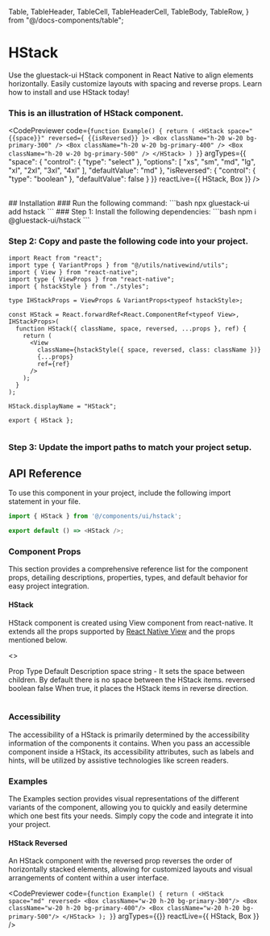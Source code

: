 
  Table,
  TableHeader,
  TableCell,
  TableHeaderCell,
  TableBody,
  TableRow,
} from "@/docs-components/table";

# HStack

Use the gluestack-ui HStack component in React Native to align elements horizontally. Easily customize layouts with spacing and reverse props. Learn how to install and use HStack today!

### This is an illustration of HStack component.

<CodePreviewer
  code={`function Example() {
  return (
    <HStack space="{{space}}" reversed={ {{isReversed}} }>
      <Box className="h-20 w-20 bg-primary-300" />
      <Box className="h-20 w-20 bg-primary-400" />
      <Box className="h-20 w-20 bg-primary-500" />
    </HStack>
  )
}`}
  argTypes={{
  "space": {
    "control": {
      "type": "select"
    },
    "options": [
      "xs",
      "sm",
      "md",
      "lg",
      "xl",
      "2xl",
      "3xl",
      "4xl"
    ],
    "defaultValue": "md"
  },
  "isReversed": {
    "control": {
      "type": "boolean"
    },
    "defaultValue": false
  }
}}
  reactLive={{ HStack, Box }}
/>

<br />
## Installation

<Tabs>
<TabItem label="CLI">
### Run the following command:
  ```bash
  npx gluestack-ui add hstack
  ```
</TabItem>
<TabItem label="Manual">
### Step 1: Install the following dependencies:
  ```bash
  npm i @gluestack-ui/hstack
  ```

### Step 2: Copy and paste the following code into your project.

```tsx
import React from "react";
import type { VariantProps } from "@/utils/nativewind/utils";
import { View } from "react-native";
import type { ViewProps } from "react-native";
import { hstackStyle } from "./styles";

type IHStackProps = ViewProps & VariantProps<typeof hstackStyle>;

const HStack = React.forwardRef<React.ComponentRef<typeof View>, IHStackProps>(
  function HStack({ className, space, reversed, ...props }, ref) {
    return (
      <View
        className={hstackStyle({ space, reversed, class: className })}
        {...props}
        ref={ref}
      />
    );
  }
);

HStack.displayName = "HStack";

export { HStack };
 
```

### Step 3: Update the import paths to match your project setup.
</TabItem>
</Tabs>

## API Reference

To use this component in your project, include the following import statement in your file.

```ts
import { HStack } from '@/components/ui/hstack';
```

```ts
export default () => <HStack />;
```

### Component Props

This section provides a comprehensive reference list for the component props, detailing descriptions, properties, types, and default behavior for easy project integration.

#### HStack

HStack component is created using View component from react-native. It extends all the props supported by [React Native View](https://reactnative.dev/docs/view#props) and the props mentioned below.

<>
<Table>
<TableHeader>
  <TableRow>
    <TableHeaderCell>Prop</TableHeaderCell>
    <TableHeaderCell>Type</TableHeaderCell>
    <TableHeaderCell>Default</TableHeaderCell>
    <TableHeaderCell>Description</TableHeaderCell>
  </TableRow>
  </TableHeader>
  <TableBody>
  <TableRow>
    <TableCell><InlineCode>space</InlineCode></TableCell>
    <TableCell>string</TableCell>
    <TableCell>-</TableCell>
    <TableCell>It sets the space between children. By default there is no space between the HStack items.</TableCell>
  </TableRow>
  <TableRow>
    <TableCell><InlineCode>reversed</InlineCode></TableCell>
    <TableCell>boolean</TableCell>
    <TableCell>false</TableCell>
    <TableCell>When true, it places the HStack items in reverse direction.</TableCell>
  </TableRow>
  </TableBody>
</Table>
</>

### Accessibility

The accessibility of a HStack is primarily determined by the accessibility information of the components it contains. When you pass an accessible component inside a HStack, its accessibility attributes, such as labels and hints, will be utilized by assistive technologies like screen readers.

### Examples

The Examples section provides visual representations of the different variants of the component, allowing you to quickly and easily determine which one best fits your needs. Simply copy the code and integrate it into your project.

#### HStack Reversed

An HStack component with the reversed prop reverses the order of horizontally stacked elements, allowing for customized layouts and visual arrangements of content within a user interface.

<CodePreviewer
  code={`function Example() {
  return (
    <HStack space="md" reversed>
      <Box className="w-20 h-20 bg-primary-300"/>
      <Box className="w-20 h-20 bg-primary-400"/>
      <Box className="w-20 h-20 bg-primary-500"/>
    </HStack>
  );
}`}
  argTypes={{}}
  reactLive={{ HStack, Box }}
/>